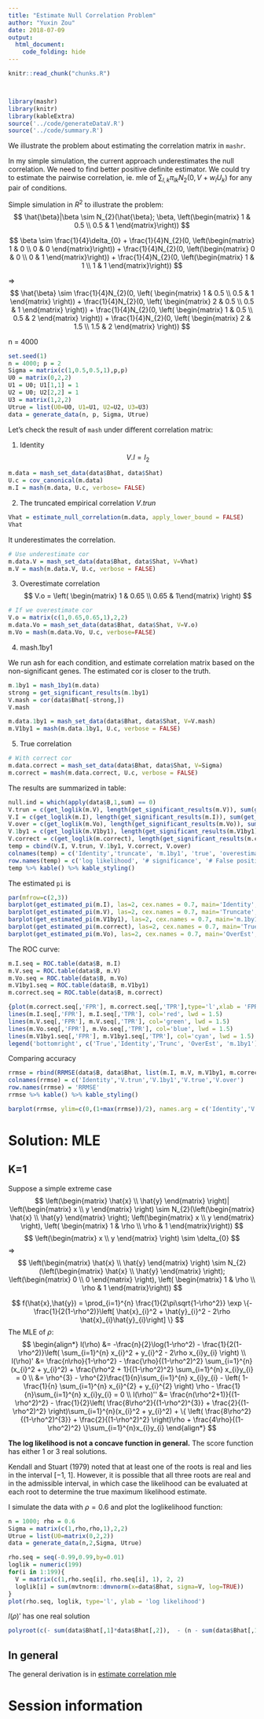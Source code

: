 ```yaml
---
title: "Estimate Null Correlation Problem"
author: "Yuxin Zou"
date: 2018-07-09
output: 
  html_document: 
    code_folding: hide
---
```


```r
knitr::read_chunk("chunks.R")
```

<!-- Update knitr chunk options -->
```r
```

<!-- Insert the date the file was last updated -->
```r
```

```r
library(mashr)
library(knitr)
library(kableExtra)
source('../code/generateDataV.R')
source('../code/summary.R')
```

We illustrate the problem about estimating the correlation matrix in `mashr`. 

In my simple simulation, the current approach underestimates the null correlation. We need to find better positive definite estimator. We could try to estimate the pairwise correlation, ie. mle of $\sum_{l,k} \pi_{lk} N_{2}(0, V + w_{l}U_{k})$ for any pair of conditions.

Simple simulation in $R^2$ to illustrate the problem:
$$
\hat{\beta}|\beta \sim N_{2}(\hat{\beta}; \beta, \left(\begin{matrix} 1 & 0.5 \\
                                          0.5 & 1 \end{matrix}\right))
$$

$$
\beta \sim \frac{1}{4}\delta_{0} + \frac{1}{4}N_{2}(0, \left(\begin{matrix} 1 & 0 \\
                                          0 & 0 \end{matrix}\right)) + \frac{1}{4}N_{2}(0, \left(\begin{matrix} 0 & 0 \\
                                          0 & 1 \end{matrix}\right)) + \frac{1}{4}N_{2}(0, \left(\begin{matrix} 1 & 1 \\
                                          1 & 1 \end{matrix}\right))
$$

$\Rightarrow$
$$
\hat{\beta} \sim \frac{1}{4}N_{2}(0, \left( \begin{matrix} 1 & 0.5 \\
0.5 & 1 \end{matrix} \right)) + \frac{1}{4}N_{2}(0, \left( \begin{matrix} 2 & 0.5 \\
0.5 & 1 \end{matrix} \right)) + \frac{1}{4}N_{2}(0, \left( \begin{matrix} 1 & 0.5 \\
0.5 & 2 \end{matrix} \right)) + \frac{1}{4}N_{2}(0, \left( \begin{matrix} 2 & 1.5 \\
1.5 & 2 \end{matrix} \right))
$$

n = 4000

```r
set.seed(1)
n = 4000; p = 2
Sigma = matrix(c(1,0.5,0.5,1),p,p)
U0 = matrix(0,2,2)
U1 = U0; U1[1,1] = 1
U2 = U0; U2[2,2] = 1
U3 = matrix(1,2,2)
Utrue = list(U0=U0, U1=U1, U2=U2, U3=U3)
data = generate_data(n, p, Sigma, Utrue)
```

Let's check the result of `mash` under different correlation matrix:

1. Identity
$$
V.I = I_{2}
$$

```r
m.data = mash_set_data(data$Bhat, data$Shat)
U.c = cov_canonical(m.data)
m.I = mash(m.data, U.c, verbose= FALSE)
```

2. The truncated empirical correlation $V.trun$
```r
Vhat = estimate_null_correlation(m.data, apply_lower_bound = FALSE)
Vhat
```

It underestimates the correlation.

```r
# Use underestimate cor
m.data.V = mash_set_data(data$Bhat, data$Shat, V=Vhat)
m.V = mash(m.data.V, U.c, verbose = FALSE)
```

3. Overestimate correlation
$$
V.o = \left( \begin{matrix} 1 & 0.65 \\ 0.65 & 1\end{matrix}  \right)
$$
```r
# If we overestimate cor
V.o = matrix(c(1,0.65,0.65,1),2,2)
m.data.Vo = mash_set_data(data$Bhat, data$Shat, V=V.o)
m.Vo = mash(m.data.Vo, U.c, verbose=FALSE)
```

4. mash.1by1

We run ash for each condition, and estimate correlation matrix based on the non-significant genes. The estimated cor is closer to the truth.
```r
m.1by1 = mash_1by1(m.data)
strong = get_significant_results(m.1by1)
V.mash = cor(data$Bhat[-strong,])
V.mash
```

```r
m.data.1by1 = mash_set_data(data$Bhat, data$Shat, V=V.mash)
m.V1by1 = mash(m.data.1by1, U.c, verbose = FALSE)
```

5. True correlation
```r
# With correct cor
m.data.correct = mash_set_data(data$Bhat, data$Shat, V=Sigma)
m.correct = mash(m.data.correct, U.c, verbose = FALSE)
```

The results are summarized in table:
```r
null.ind = which(apply(data$B,1,sum) == 0)
V.trun = c(get_loglik(m.V), length(get_significant_results(m.V)), sum(get_significant_results(m.V) %in% null.ind))
V.I = c(get_loglik(m.I), length(get_significant_results(m.I)), sum(get_significant_results(m.I) %in% null.ind))
V.over = c(get_loglik(m.Vo), length(get_significant_results(m.Vo)), sum(get_significant_results(m.Vo) %in% null.ind))
V.1by1 = c(get_loglik(m.V1by1), length(get_significant_results(m.V1by1)), sum(get_significant_results(m.V1by1) %in% null.ind))
V.correct = c(get_loglik(m.correct), length(get_significant_results(m.correct)), sum(get_significant_results(m.correct) %in% null.ind))
temp = cbind(V.I, V.trun, V.1by1, V.correct, V.over)
colnames(temp) = c('Identity','truncate', 'm.1by1', 'true', 'overestimate')
row.names(temp) = c('log likelihood', '# significance', '# False positive')
temp %>% kable() %>% kable_styling()
```

The estimated `pi` is
```r
par(mfrow=c(2,3))
barplot(get_estimated_pi(m.I), las=2, cex.names = 0.7, main='Identity', ylim=c(0,0.8))
barplot(get_estimated_pi(m.V), las=2, cex.names = 0.7, main='Truncate', ylim=c(0,0.8))
barplot(get_estimated_pi(m.V1by1), las=2, cex.names = 0.7, main='m.1by1', ylim=c(0,0.8))
barplot(get_estimated_pi(m.correct), las=2, cex.names = 0.7, main='True', ylim=c(0,0.8))
barplot(get_estimated_pi(m.Vo), las=2, cex.names = 0.7, main='OverEst', ylim=c(0,0.8))
```

The ROC curve:
```r
m.I.seq = ROC.table(data$B, m.I)
m.V.seq = ROC.table(data$B, m.V)
m.Vo.seq = ROC.table(data$B, m.Vo)
m.V1by1.seq = ROC.table(data$B, m.V1by1)
m.correct.seq = ROC.table(data$B, m.correct)
```

```r
{plot(m.correct.seq[,'FPR'], m.correct.seq[,'TPR'],type='l',xlab = 'FPR', ylab='TPR', main='True Positive vs False Positive', cex=1.5, lwd = 1.5)
lines(m.I.seq[,'FPR'], m.I.seq[,'TPR'], col='red', lwd = 1.5)
lines(m.V.seq[,'FPR'], m.V.seq[,'TPR'], col='green', lwd = 1.5)
lines(m.Vo.seq[,'FPR'], m.Vo.seq[,'TPR'], col='blue', lwd = 1.5)
lines(m.V1by1.seq[,'FPR'], m.V1by1.seq[,'TPR'], col='cyan', lwd = 1.5)
legend('bottomright', c('True','Identity','Trunc', 'OverEst', 'm.1by1'),col=c('black','red','green', 'blue', 'cyan'),lty=c(1,1,1,1,1), lwd=c(1.5,1.5,1.5,1.5,1.5))}
```

Comparing accuracy
```r
rrmse = rbind(RRMSE(data$B, data$Bhat, list(m.I, m.V, m.V1by1, m.correct, m.Vo)))
colnames(rrmse) = c('Identity','V.trun','V.1by1','V.true','V.over')
row.names(rrmse) = 'RRMSE'
rrmse %>% kable() %>% kable_styling()
```
```r
barplot(rrmse, ylim=c(0,(1+max(rrmse))/2), names.arg = c('Identity','V.trun','V.1by1','V.true','V.over'), las=2, cex.names = 0.7, main='RRMSE')
```

# Solution: MLE

## K=1

Suppose a simple extreme case
$$
\left(\begin{matrix} \hat{x} \\ \hat{y} \end{matrix} \right)| \left(\begin{matrix} x \\ y \end{matrix} \right) \sim N_{2}(\left(\begin{matrix} \hat{x} \\ \hat{y} \end{matrix} \right); \left(\begin{matrix} x \\ y \end{matrix} \right), \left( \begin{matrix} 1 & \rho \\ \rho & 1 \end{matrix}\right))
$$
$$
\left(\begin{matrix} x \\ y \end{matrix} \right) \sim \delta_{0}
$$
$\Rightarrow$
$$
\left(\begin{matrix} \hat{x} \\ \hat{y} \end{matrix} \right) \sim N_{2}(\left(\begin{matrix} \hat{x} \\ \hat{y} \end{matrix} \right); \left(\begin{matrix} 0 \\ 0 \end{matrix} \right), \left( \begin{matrix} 1 & \rho \\ \rho & 1 \end{matrix}\right))
$$

$$
f(\hat{x},\hat{y}) = \prod_{i=1}^{n} \frac{1}{2\pi\sqrt{1-\rho^2}} \exp \{-\frac{1}{2(1-\rho^2)}\left[ \hat{x}_{i}^2 + \hat{y}_{i}^2 - 2\rho \hat{x}_{i}\hat{y}_{i}\right]  \}
$$
The MLE of $\rho$:
$$
\begin{align*}
l(\rho) &= -\frac{n}{2}\log(1-\rho^2) - \frac{1}{2(1-\rho^2)}\left( \sum_{i=1}^{n} x_{i}^2 + y_{i}^2 - 2\rho x_{i}y_{i} \right) \\
l(\rho)' &= \frac{n\rho}{1-\rho^2} - \frac{\rho}{(1-\rho^2)^2} \sum_{i=1}^{n} (x_{i}^2 + y_{i}^2) + \frac{\rho^2 + 1}{(1-\rho^2)^2} \sum_{i=1}^{n} x_{i}y_{i} = 0 \\
&= \rho^{3} - \rho^{2}\frac{1}{n}\sum_{i=1}^{n} x_{i}y_{i} - \left( 1- \frac{1}{n} \sum_{i=1}^{n} x_{i}^{2} + y_{i}^{2} \right) \rho - \frac{1}{n}\sum_{i=1}^{n} x_{i}y_{i} = 0 \\
l(\rho)'' &= \frac{n(\rho^2+1)}{(1-\rho^2)^2} - \frac{1}{2}\left( \frac{8\rho^2}{(1-\rho^2)^{3}} + \frac{2}{(1-\rho^2)^2} \right)\sum_{i=1}^{n}(x_{i}^2 + y_{i}^2) + \{ \left( \frac{8\rho^2}{(1-\rho^2)^{3}} + \frac{2}{(1-\rho^2)^2} \right)\rho + \frac{4\rho}{(1-\rho^2)^2} \}\sum_{i=1}^{n}x_{i}y_{i}
\end{align*}
$$

**The log likelihood is not a concave function in general.** The score function has either 1 or 3 real solutions. 

Kendall and Stuart (1979) noted that at least one of the roots is real and lies in
the interval [−1, 1]. However, it is possible that all three roots are real and in the admissible interval, in which case the likelihood can be evaluated at each root to determine the true maximum likelihood estimate. 

I simulate the data with $\rho=0.6$ and plot the loglikelihood function:

```r
n = 1000; rho = 0.6
Sigma = matrix(c(1,rho,rho,1),2,2)
Utrue = list(U0=matrix(0,2,2))
data = generate_data(n,2,Sigma, Utrue)

rho.seq = seq(-0.99,0.99,by=0.01)
loglik = numeric(199)
for(i in 1:199){
  V = matrix(c(1,rho.seq[i], rho.seq[i], 1), 2, 2)
  loglik[i] = sum(mvtnorm::dmvnorm(x=data$Bhat, sigma=V, log=TRUE))
}
plot(rho.seq, loglik, type='l', ylab = 'log likelihood')
```

$l(\rho)'$ has one real solution
```r
polyroot(c(- sum(data$Bhat[,1]*data$Bhat[,2]),  - (n - sum(data$Bhat[,1]^2 + data$Bhat[,2]^2)), - sum(data$Bhat[,1]*data$Bhat[,2]), n))
```

## In general

The general derivation is in [estimate correlation mle](EstimateCorMax.html)

# Session information

<!-- Insert the session information into the document -->
```r
```
